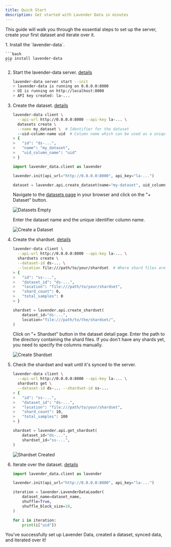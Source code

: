 ```yaml
---
title: Quick Start
description: Get started with Lavender Data in minutes
---
```




This guide will walk you through the essential steps to set up the server, create your first dataset and iterate over it.

<Steps>
1. Install the `lavender-data`.

    ```bash
    pip install lavender-data
    ```

2. Start the lavender-data server. [details](/server/configuration)

    ```bash
    lavender-data server start --init
    > lavender-data is running on 0.0.0.0:8000
    > UI is running on http://localhost:8000
    > API key created: la-...
    ```

3. Create the dataset. [details](/dataset/structure)

    <Tabs syncKey="ui-or-py">
      <TabItem value="cli" label="CLI">


    ```bash
    lavender-data client \
      --api-url http://0.0.0.0:8000 --api-key la-... \
      datasets create \
      --name my_dataset \  # Identifier for the dataset
      --uid-column-name uid  # Column name which can be used as a unique identifier for each row
    > {
    >   "id": "ds-...",
    >   "name": "my_dataset",
    >   "uid_column_name": "uid"
    > }
    ```

      </TabItem>
      <TabItem value="python" label="Python">


    ```python
    import lavender_data.client as lavender

    lavender.init(api_url="http://0.0.0.0:8000", api_key="la-...")

    dataset = lavender.api.create_dataset(name="my-dataset", uid_column_name="uid")
    ```

      </TabItem>
      <TabItem value="web-ui" label="Web UI">

    Navigate to the [datasets page](http://localhost:3000/datasets) in your browser and click on the "+ Dataset" button.

    ![Datasets Empty](/web-ui/web-ui-datasets-empty.png)

    Enter the dataset name and the unique identifier column name.

    ![Create a Dataset](/web-ui/web-ui-create-dataset.png)

      </TabItem>
    </Tabs>


4. Create the shardset. [details](/dataset/shardsets)

    <Tabs syncKey="ui-or-py">
      <TabItem value="cli" label="CLI">

    ```bash
    lavender-data client \
      --api-url http://0.0.0.0:8000 --api-key la-... \
      shardsets create \
      --dataset-id ds-... \
      --location file:///path/to/your/shardset  # Where shard files are located (can be `file://`, `s3://`, etc.)
    > {
    >   "id": "ss-...",
    >   "dataset_id": "ds-...",
    >   "location": "file:///path/to/your/shardset",
    >   "shard_count": 0,
    >   "total_samples": 0
    > }
    ```

      </TabItem>
      <TabItem value="python" label="Python">

    ```python
    shardset = lavender.api.create_shardset(
        dataset_id="ds-...",
        location="file:///path/to/the/shardset/",
    )
    ```
      </TabItem>
      <TabItem value="web-ui" label="Web UI">

    Click on "+ Shardset" button in the dataset detail page.
    Enter the path to the directory containing the shard files.
    If you don't have any shards yet, you need to specify the columns manually.

    ![Create Shardset](/web-ui/web-ui-create-shardset.png)

      </TabItem>
    </Tabs>


5. Check the shardset and wait until it's synced to the server.


    <Tabs syncKey="ui-or-py">
      <TabItem value="cli" label="CLI">

    ```bash
    lavender-data client \
      --api-url http://0.0.0.0:8000 --api-key la-... \
      shardsets get \
      --dataset-id ds-... --shardset-id ss-...
    > {
    >   "id": "ss-...",
    >   "dataset_id": "ds-...",
    >   "location": "file:///path/to/your/shardset",
    >   "shard_count": 10,
    >   "total_samples": 100
    > }
    ```

      </TabItem>
      <TabItem value="python" label="Python">

    ```python
    shardset = lavender.api.get_shardset(
        dataset_id="ds-...",
        shardset_id="ss-...",
    )
    ```
      </TabItem>
      <TabItem value="web-ui" label="Web UI">

    ![Shardset Created](/web-ui/web-ui-dataset-detail.png)

      </TabItem>
    </Tabs>

6. Iterate over the dataset. [details](/dataloader/progress)

    ```python
    import lavender_data.client as lavender

    lavender.init(api_url="http://0.0.0.0:8000", api_key="la-...")

    iteration = lavender.LavenderDataLoader(
        dataset_name=dataset_name,
        shuffle=True,
        shuffle_block_size=10,
    )

    for i in iteration:
        print(i["uid"])
    ```
</Steps>

You've successfully set up Lavender Data, created a dataset, synced data, and iterated over it!
